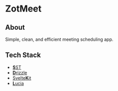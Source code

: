 # ZotMeet

## About

Simple, clean, and efficient meeting scheduling app.

## Tech Stack

- [**S**ST](https://sst.dev)
- [**D**rizzle](https://orm.drizzle.team/)
- [Svelte**K**it](https://kit.svelte.dev)
- [**L**ucia](https://lucia-auth.com)
